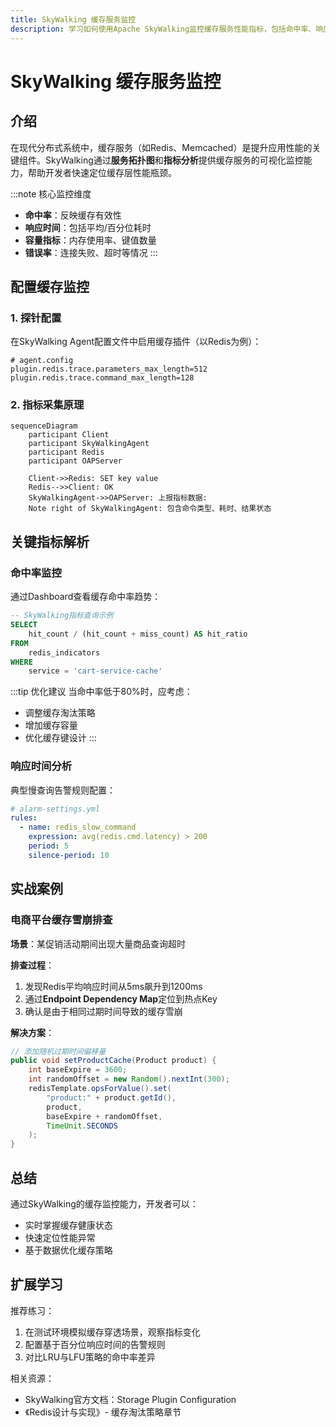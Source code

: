 ```yaml
---
title: SkyWalking 缓存服务监控
description: 学习如何使用Apache SkyWalking监控缓存服务性能指标，包括命中率、响应时间和容量监控。
---
```


# SkyWalking 缓存服务监控

## 介绍

在现代分布式系统中，缓存服务（如Redis、Memcached）是提升应用性能的关键组件。SkyWalking通过**服务拓扑图**和**指标分析**提供缓存服务的可视化监控能力，帮助开发者快速定位缓存层性能瓶颈。

:::note 核心监控维度
- **命中率**：反映缓存有效性
- **响应时间**：包括平均/百分位耗时
- **容量指标**：内存使用率、键值数量
- **错误率**：连接失败、超时等情况
:::

## 配置缓存监控

### 1. 探针配置

在SkyWalking Agent配置文件中启用缓存插件（以Redis为例）：

```properties
# agent.config
plugin.redis.trace.parameters_max_length=512
plugin.redis.trace.command_max_length=128
```

### 2. 指标采集原理

```mermaid
sequenceDiagram
    participant Client
    participant SkyWalkingAgent
    participant Redis
    participant OAPServer

    Client->>Redis: SET key value
    Redis-->>Client: OK
    SkyWalkingAgent->>OAPServer: 上报指标数据:
    Note right of SkyWalkingAgent: 包含命令类型、耗时、结果状态
```

## 关键指标解析

### 命中率监控

通过Dashboard查看缓存命中率趋势：

```sql
-- SkyWalking指标查询示例
SELECT 
    hit_count / (hit_count + miss_count) AS hit_ratio 
FROM 
    redis_indicators 
WHERE 
    service = 'cart-service-cache'
```

:::tip 优化建议
当命中率低于80%时，应考虑：
- 调整缓存淘汰策略
- 增加缓存容量
- 优化缓存键设计
:::

### 响应时间分析

典型慢查询告警规则配置：

```yaml
# alarm-settings.yml
rules:
  - name: redis_slow_command
    expression: avg(redis.cmd.latency) > 200
    period: 5
    silence-period: 10
```

## 实战案例

### 电商平台缓存雪崩排查

**场景**：某促销活动期间出现大量商品查询超时

**排查过程**：
1. 发现Redis平均响应时间从5ms飙升到1200ms
2. 通过**Endpoint Dependency Map**定位到热点Key
3. 确认是由于相同过期时间导致的缓存雪崩

**解决方案**：
```java
// 添加随机过期时间偏移量
public void setProductCache(Product product) {
    int baseExpire = 3600;
    int randomOffset = new Random().nextInt(300);
    redisTemplate.opsForValue().set(
        "product:" + product.getId(),
        product,
        baseExpire + randomOffset,
        TimeUnit.SECONDS
    );
}
```

## 总结

通过SkyWalking的缓存监控能力，开发者可以：
- 实时掌握缓存健康状态
- 快速定位性能异常
- 基于数据优化缓存策略

## 扩展学习

推荐练习：
1. 在测试环境模拟缓存穿透场景，观察指标变化
2. 配置基于百分位响应时间的告警规则
3. 对比LRU与LFU策略的命中率差异

相关资源：
- SkyWalking官方文档：Storage Plugin Configuration
- 《Redis设计与实现》- 缓存淘汰策略章节